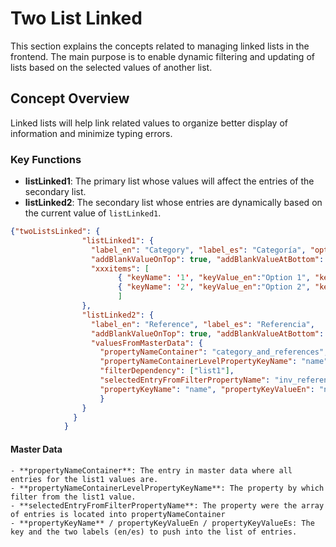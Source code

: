 
<Meta title="Frontend Concepts/Header area/TwoList Linked" />

# Two List Linked

This section explains the concepts related to managing linked lists in the frontend.
The main purpose is to enable dynamic filtering and updating of lists based on the selected values of another list.

## Concept Overview

Linked lists will help link related values ​​to organize better display of information and minimize typing errors.

### Key Functions

- **listLinked1**: The primary list whose values will affect the entries of the secondary list.
- **listLinked2**: The secondary list whose entries are dynamically based on the current value of `listLinked1`.



```Json example
{"twoListsLinked": {
				"listLinked1": {
				  "label_en": "Category", "label_es": "Categoría", "optional": true,
				  "addBlankValueOnTop": true, "addBlankValueAtBottom": false,
                  "xxxitems": [
                        { "keyName": '1', "keyValue_en":"Option 1", "keyValue_es":"Opción 1", "label": 'Option 1' },
                        { "keyName": '2', "keyValue_en":"Option 2", "keyValue_es":"Opción 2", "label": 'Option 2' }		
                        ]		 					  
				},
				"listLinked2": {
				  "label_en": "Reference", "label_es": "Referencia",
				  "addBlankValueOnTop": true, "addBlankValueAtBottom": false,
				  "valuesFromMasterData": {
					"propertyNameContainer": "category_and_references",
					"propertyNameContainerLevelPropertyKeyName": "name",
					"filterDependency": ["list1"],
					"selectedEntryFromFilterPropertyName": "inv_reference",
					"propertyKeyName": "name", "propertyKeyValueEn": "name", "propertyKeyValueEs": "name"				
					}					  
				}
			  }		
			}
 ```			

 #### Master Data

    - **propertyNameContainer**: The entry in master data where all entries for the list1 values are.
    - **propertyNameContainerLevelPropertyKeyName**: The property by which filter from the list1 value.
    - **selectedEntryFromFilterPropertyName**: The property were the array of entries is located into propertyNameContainer
    - **propertyKeyName** / propertyKeyValueEn / propertyKeyValueEs: The key and the two labels (en/es) to push into the list of entries.
